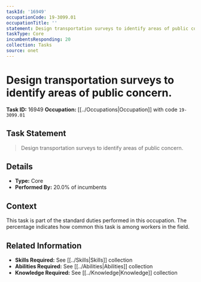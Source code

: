 ```yaml
---
taskId: '16949'
occupationCode: 19-3099.01
occupationTitle: ''
statement: Design transportation surveys to identify areas of public concern.
taskType: Core
incumbentsResponding: 20
collection: Tasks
source: onet
---
```

# Design transportation surveys to identify areas of public concern.

**Task ID:** 16949
**Occupation:** [[../Occupations|Occupation]] with code `19-3099.01`

## Task Statement

> Design transportation surveys to identify areas of public concern.

## Details

- **Type:** Core
- **Performed By:** 20.0% of incumbents

## Context

This task is part of the standard duties performed in this occupation. The percentage indicates how common this task is among workers in the field.

## Related Information

- **Skills Required:** See [[../Skills|Skills]] collection
- **Abilities Required:** See [[../Abilities|Abilities]] collection
- **Knowledge Required:** See [[../Knowledge|Knowledge]] collection
